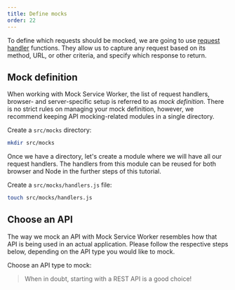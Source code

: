 ```yaml
---
title: Define mocks
order: 22
---
```


To define which requests should be mocked, we are going to use [request handler](/docs/basics/request-handler) functions. They allow us to capture any request based on its method, URL, or other criteria, and specify which response to return.

## Mock definition

When working with Mock Service Worker, the list of request handlers, browser- and server-specific setup is referred to as _mock definition_. There is no strict rules on managing your mock definition, however, we recommend keeping API mocking-related modules in a single directory.

<Action>
  Create a <code>src/mocks</code> directory:
</Action>

```bash
mkdir src/mocks
```

Once we have a directory, let's create a module where we will have all our request handlers. The handlers from this module can be reused for both browser and Node in the further steps of this tutorial.

<Action>
  Create a <code>src/mocks/handlers.js</code> file:
</Action>

```bash
touch src/mocks/handlers.js
```

## Choose an API

The way we mock an API with Mock Service Worker resembles how that API is being used in an actual application. Please follow the respective steps below, depending on the API type you would like to mock.

<Action>Choose an API type to mock:</Action>


<PageLink
  page={MockingRestApiPage}
  url="/docs/getting-started/mocks/rest-api"
/>
<PageLink
  page={MockingGraphQLApiPage}
  url="/docs/getting-started/mocks/graphql-api"
/>

> When in doubt, starting with a REST API is a good choice!
